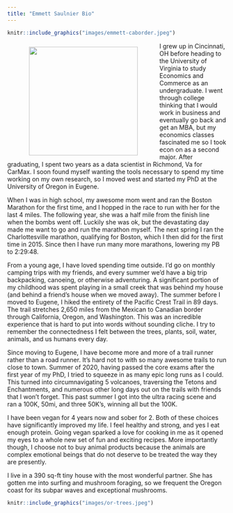 ```yaml
---
title: "Emmett Saulnier Bio"
---
```


```r
knitr::include_graphics("images/emmett-caborder.jpeg")
```


<img align="left" src="images/emmett-canyons.jpg" width = "250" HSPACE = "50" VSPACE = "10">

I grew up in Cincinnati, OH before heading to the University of Virginia to study Economics and Commerce as an undergraduate. I went through college thinking that I would work in business and eventually go back and get an MBA, but my economics classes fascinated me so I took econ on as a second major. After graduating, I spent two years as a data scientist in Richmond, Va for CarMax. I soon found myself wanting the tools necessary to spend my time working on my own research, so I moved west and started my PhD at the University of Oregon in Eugene. 

When I was in high school, my awesome mom went and ran the Boston Marathon for the first time, and I hopped in the race to run with her for the last 4 miles. The following year, she was a half mile from the finish line when the bombs went off. Luckily she was ok, but the devastating day made me want to go and run the marathon myself. The next spring I ran the Charlottesville marathon, qualifying for Boston, which I then did for the first time in 2015. Since then I have run many more marathons, lowering my PB to 2:29:48.  

From a young age, I have loved spending time outside. I'd go on monthly camping trips with my friends, and every summer we'd have a big trip backpacking, canoeing, or otherwise adventuring. A significant portion of my childhood was spent playing in a small creek that was behind my house (and behind a friend's house when we moved away). The summer before I moved to Eugene, I hiked the entirety of the Pacific Crest Trail in 89 days. The trail stretches 2,650 miles from the Mexican to Canadian border through California, Oregon, and Washington. This was an incredible experience that is hard to put into words without sounding cliche. I try to remember the connectedness I felt between the trees, plants, soil, water, animals, and us humans every day. 

Since moving to Eugene, I have become more and more of a trail runner rather than a road runner. It's hard not to with so many awesome trails to run close to town. Summer of 2020, having passed the core exams after the first year of my PhD, I tried to squeeze in as many epic long runs as I could. This turned into circumnavigating 5 volcanoes, traversing the Tetons and Enchantments, and numerous other long days out on the trails with friends that I won't forget. This past summer I got into the ultra racing scene and ran a 100K, 50mi, and three 50K's, winning all but the 100K. 

I have been vegan for 4 years now and sober for 2. Both of these choices have significantly improved my life. I feel healthy and strong, and yes I eat enough protein. Going vegan sparked a love for cooking in me as it opened my eyes to a whole new set of fun and exciting recipes. More importantly though, I choose not to buy animal products because the animals are complex emotional beings that do not deserve to be treated the way they are presently.

I live in a 390 sq-ft tiny house with the most wonderful partner. She has gotten me into surfing and mushroom foraging, so we frequent the Oregon coast for its subpar waves and exceptional mushrooms.    


```r
knitr::include_graphics("images/or-trees.jpeg")
```


